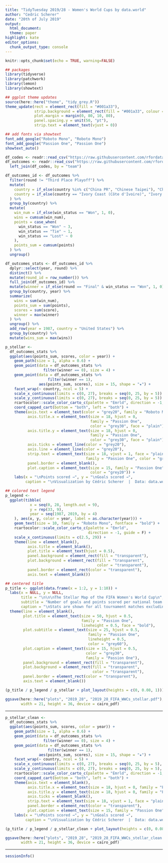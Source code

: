 ```yaml
---
title: "TidyTuesday 2019/28 - Women's World Cups by data.world"
author: "Cedric Scherer"
date: "20th of July 2019"
output:
  html_document:
  theme: paper
highlight: kate
editor_options:
  chunk_output_type: console
---
```

  
```r
knitr::opts_chunk$set(echo = TRUE, warning=FALSE)
```

```r
## packages
library(tidyverse)
library(patchwork)
library(lemon)
library(showtext)

## ggplot theme updates
source(here::here("theme", "tidy_grey.R"))
theme_update(rect = element_rect(fill = "#001a33"),
             strip.background = element_rect(fill = "#001a33", colour = "transparent"), 
             plot.margin = margin(0, 80, 10, 80),
             panel.spacing.y = unit(50, "pt"),
             strip.text = element_text(vjust = 0))

## add fonts via showtext
font_add_google("Roboto Mono", "Roboto Mono")
font_add_google("Passion One", "Passion One")
showtext_auto()
```

```r
df_codes <- readr::read_csv("https://raw.githubusercontent.com/rfordatascience/tidytuesday/master/data/2019/2019-07-09/codes.csv")
df_outcomes <- readr::read_csv("https://raw.githubusercontent.com/rfordatascience/tidytuesday/master/data/2019/2019-07-09/wwc_outcomes.csv") %>% 
  left_join(df_codes, by = "team")
```

```r
df_outcomes_id <- df_outcomes %>% 
  filter(round != "Third Place Playoff") %>% 
  mutate(
    country = if_else(country %in% c("China PR", "Chinese Taipei"), "China", country),
    country = if_else(country == "Ivory Coast (Côte d'Ivoire)", "Ivory Coast", country)
  ) %>% 
  group_by(country) %>% 
  mutate(
    win_num = if_else(win_status == "Won", 1, 0),
    wins = cumsum(win_num),
    points = case_when(
      win_status == "Won" ~ 3, 
      win_status == "Tie" ~ 1, 
      win_status == "Lost" ~ 0
    ),
    points_sum = cumsum(points)
  ) %>% 
  ungroup() 

df_outcomes_stats <- df_outcomes_id %>%
  dplyr::select(year, round) %>% 
  distinct() %>% 
  mutate(round_id = row_number()) %>% 
  full_join(df_outcomes_id) %>% 
  mutate(winner = if_else(round == "Final" & win_status == "Won", 1, 0)) %>% 
  group_by(country, year) %>% 
  summarize(
    wins = sum(win_num),
    points_sum = sum(points),
    scores = sum(score),
    winner = max(winner)
  ) %>% 
  ungroup() %>% 
  add_row(year = 1987, country = "United States") %>% 
  group_by(country) %>% 
  mutate(wins_sum = max(wins))
```

```r
p_stellar <- 
  df_outcomes_stats %>% 
  ggplot(aes(points_sum, scores, color = year)) + 
    geom_path(size = 1, alpha = 0.6) +
    geom_point(data = df_outcomes_stats %>% 
                 filter(winner == 0), size = 4) +
    geom_point(data = df_outcomes_stats %>% 
                   filter(winner == 1), 
               aes(points_sum, scores), size = 15, shape = "★") +
    facet_wrap(~ country, ncol = 5) +
    scale_x_continuous(limits = c(0, 27), breaks = seq(0, 25, by = 5)) +
    scale_y_continuous(limits = c(0, 27), breaks = seq(0, 25, by = 5)) +
    rcartocolor::scale_color_carto_c(palette = "Emrld", direction = -1, guide = F) +
    coord_capped_cart(bottom = "both", left = "both") +
    theme(axis.text = element_text(color = "grey20", family = "Roboto Mono"),
          axis.title.x = element_text(size = 18, hjust = 0, 
                                      family = "Passion One", 
                                      color = "grey30", face = "plain"),
          axis.title.y = element_text(size = 18, hjust = 0, 
                                      family = "Passion One", 
                                      color = "grey30", face = "plain"),
          axis.ticks = element_line(color = "grey20"),
          axis.line = element_line(color = "grey20"),
          strip.text = element_text(size = 18, vjust = 1, face = "plain", 
                                    family = "Passion One", color = "grey30"),
          panel.border = element_blank(),
          plot.caption = element_text(size = 15, family = "Passion One", 
                                      color = "grey20")) +
    labs(x = "\nPoints scored →", y = "\nGoals scored →",
         caption = "\nVisualization by Cédric Scherer  |  Data: data.world     \n\n\n\n\n")

## colored text legend  
p_legend <- 
  ggplot(tibble(
           x = seq(0, 28, length.out = 9), 
           y = rep(33, 9),
           year = seq(1987, 2019, by = 4)
    ), aes(x, y, color = year, label = as.character(year))) +
    geom_text(size = 10, family = "Roboto Mono", fontface = "bold") +
    rcartocolor::scale_color_carto_c(palette = "Emrld", 
                                     direction = -1, guide = F) +
    scale_x_continuous(limits = c(2.5, 29)) +
    theme(line = element_blank(),
          axis.title = element_blank(),
          plot.title = element_text(hjust = 0.5),
          panel.background = element_rect(fill = "transparent"),
          plot.background = element_rect(fill = "transparent", 
                                         color = "transparent"),
          panel.border = element_rect(color = "transparent"),
          axis.text = element_blank())

## centered title
p_title <- ggplot(data.frame(x = 1:2, y = 1:10)) +
  labs(x = NULL, y = NULL,
       title = "\n\n\nThe Stellar Map of the FIFA Women's World Cup\n",
       subtitle = "Number of goals and points scored per national team and FIFA World Cup.\n",
       caption = "\nStats are shown for all tournament matches excluding third place playoffs.\nStars indicate world champions, scored points are calculated based on the 3-1-0 scheme.") +
  theme(line = element_blank(),
        plot.title = element_text(size = 50, hjust = 0.5, 
                                  family = "Passion One", 
                                  lineheight = 0.5, face = "bold"),
        plot.subtitle = element_text(size = 25, hjust = 0.5, 
                                     family = "Passion One", 
                                     lineheight = 0.5, 
                                     color = "grey60"),
        plot.caption = element_text(size = 15, hjust = 0.5, 
                                    color = "grey30", 
                                    family = "Passion One"),
        panel.background = element_rect(fill = "transparent"),
        plot.background = element_rect(fill = "transparent", 
                                       color = "transparent"),
        panel.border = element_rect(color = "transparent"),
        axis.text = element_blank())
```

```r
(p_title / p_legend / p_stellar + plot_layout(heights = c(0, 0.08, 1)))

ggsave(here::here("plots", "2019_28", "2019_28_FIFA_WWCs_stellar.pdf"), 
       width = 21, height = 36, device = cairo_pdf)
```

--------

```r
p_stellar_clean <- 
  df_outcomes_stats %>% 
  ggplot(aes(points_sum, scores, color = year)) + 
    geom_path(size = 1, alpha = 0.6) +
    geom_point(data = df_outcomes_stats %>% 
                 filter(winner == 0), size = 4) +
    geom_point(data = df_outcomes_stats %>% 
                   filter(winner == 1), 
               aes(points_sum, scores), size = 15, shape = "★") +
    facet_wrap(~ country, ncol = 5) +
    scale_x_continuous(limits = c(0, 27), breaks = seq(0, 25, by = 5), expand = c(0.05, 0.05)) +
    scale_y_continuous(limits = c(0, 27), breaks = seq(0, 25, by = 5), expand = c(0.05, 0.05)) +
    rcartocolor::scale_color_carto_c(palette = "Emrld", direction = -1, guide = F) +
    coord_capped_cart(bottom = "both", left = "both") +
    theme(axis.text = element_blank(),
          axis.title.x = element_text(size = 18, hjust = 0, family = "Passion One", color = "grey30", face = "plain"),
          axis.title.y = element_text(size = 18, hjust = 0, family = "Passion One", color = "grey30", face = "plain"),
          axis.ticks = element_blank(),
          strip.text = element_text(size = 18, vjust = 1, face = "plain", family ="Passion One", color = "grey30"),
          panel.border = element_rect(color = "transparent"),
          plot.caption = element_text(size = 15, family = "Passion One", color = "grey20")) +
    labs(x = "\nPoints scored →", y = "\nGoals scored →",
         caption = "\nVisualization by Cédric Scherer  |  Data: data.world     \n\n\n\n\n")
```

```r
(p_title / p_legend / p_stellar_clean + plot_layout(heights = c(0, 0.08, 1)))

ggsave(here::here("plots", "2019_28", "2019_28_FIFA_WWCs_stellar_clean.pdf"), 
       width = 21, height = 36, device = cairo_pdf)
```

***
  
```r
sessionInfo()
```

